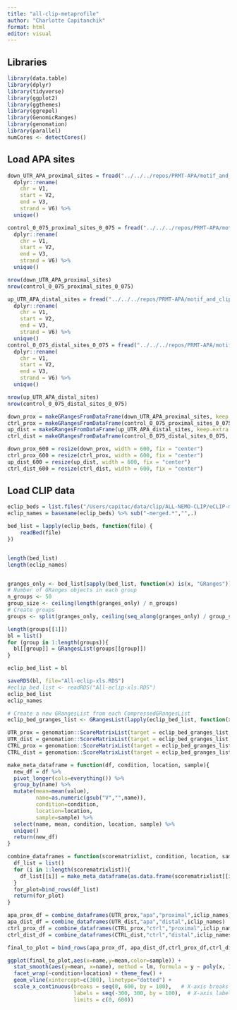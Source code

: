 ```yaml
---
title: "all-clip-metaprofile"
author: "Charlotte Capitanchik"
format: html
editor: visual
---
```


## Libraries

```r
library(data.table)
library(dplyr)
library(tidyverse)
library(ggplot2)
library(ggthemes)
library(ggrepel)
library(GenomicRanges)
library(genomation)
library(parallel)
numCores <- detectCores()
```

## Load APA sites

```r
down_UTR_APA_proximal_sites = fread("../../../repos/PRMT-APA/motif_and_clip_analysis/LU99_timecourse/bed/proximal/sig_0_15_down_proximal_sites.bed") %>%
  dplyr::rename(
    chr = V1, 
    start = V2,
    end = V3, 
    strand = V6) %>%
  unique()

control_0_075_proximal_sites_0_075 = fread("../../../repos/PRMT-APA/motif_and_clip_analysis/LU99_timecourse/bed/proximal/control/control_0_075_proximal_sites_0_075_usage.bed") %>%
  dplyr::rename(
    chr = V1, 
    start = V2,
    end = V3, 
    strand = V6) %>%
  unique()

nrow(down_UTR_APA_proximal_sites)
nrow(control_0_075_proximal_sites_0_075)
```

```r
up_UTR_APA_distal_sites = fread("../../../repos/PRMT-APA/motif_and_clip_analysis/LU99_timecourse/bed/distal/sig_0_15_up_distal_sites.bed") %>%
  dplyr::rename(
    chr = V1, 
    start = V2,
    end = V3, 
    strand = V6) %>%
  unique()
control_0_075_distal_sites_0_075 = fread("../../../repos/PRMT-APA/motif_and_clip_analysis/LU99_timecourse/bed/distal/control/control_0_075_distal_sites_0_075_usage.bed") %>%
  dplyr::rename(
    chr = V1, 
    start = V2,
    end = V3, 
    strand = V6) %>%
  unique()

nrow(up_UTR_APA_distal_sites)
nrow(control_0_075_distal_sites_0_075)
```

```r
down_prox = makeGRangesFromDataFrame(down_UTR_APA_proximal_sites, keep.extra.columns = TRUE)
ctrl_prox = makeGRangesFromDataFrame(control_0_075_proximal_sites_0_075, keep.extra.columns = TRUE)
up_dist = makeGRangesFromDataFrame(up_UTR_APA_distal_sites, keep.extra.columns = TRUE)
ctrl_dist = makeGRangesFromDataFrame(control_0_075_distal_sites_0_075, keep.extra.columns = TRUE)

down_prox_600 = resize(down_prox, width = 600, fix = "center")
ctrl_prox_600 = resize(ctrl_prox, width = 600, fix = "center")
up_dist_600 = resize(up_dist, width = 600, fix = "center")
ctrl_dist_600 = resize(ctrl_dist, width = 600, fix = "center")
```

## Load CLIP data

```r
eclip_beds = list.files("/Users/capitac/data/clip/ALL-NEMO-CLIP/eCLIP-merged-xls/",full.names=TRUE)
eclip_names = basename(eclip_beds) %>% sub("-merged.*","",.)

bed_list = lapply(eclip_beds, function(file) {
    readBed(file)
})


length(bed_list)
length(eclip_names)


granges_only <- bed_list[sapply(bed_list, function(x) is(x, "GRanges"))]
# Number of GRanges objects in each group
n_groups <- 50
group_size <- ceiling(length(granges_only) / n_groups)
# Create groups
groups <- split(granges_only, ceiling(seq_along(granges_only) / group_size))

length(groups[[1]])
bl = list()
for (group in 1:length(groups)){
  bl[[group]] = GRangesList(groups[[group]])
}

eclip_bed_list = bl

saveRDS(bl, file="All-eclip-xls.RDS")
#eclip_bed_list <- readRDS("All-eclip-xls.RDS")
eclip_bed_list
eclip_names

# Create a new GRangesList from each CompressedGRangesList
eclip_bed_granges_list <- GRangesList(lapply(eclip_bed_list, function(x) unlist(x, recursive = FALSE)))
```

```r
UTR_prox = genomation::ScoreMatrixList(target = eclip_bed_granges_list, windows = down_prox_600,strand.aware=TRUE)
UTR_dist = genomation::ScoreMatrixList(target = eclip_bed_granges_list, windows = up_dist_600,strand.aware=TRUE)
CTRL_prox = genomation::ScoreMatrixList(target = eclip_bed_granges_list, windows = ctrl_prox_600,strand.aware=TRUE)
CTRL_dist = genomation::ScoreMatrixList(target = eclip_bed_granges_list, windows = ctrl_dist_600,strand.aware=TRUE)
```

```r
make_meta_dataframe = function(df, condition, location, sample){
  new_df = df %>%
  pivot_longer(cols=everything()) %>%
  group_by(name) %>%
  mutate(mean=mean(value), 
         name=as.numeric(gsub("V","",name)),
         condition=condition,
         location=location,
         sample=sample) %>%
  select(name, mean, condition, location, sample) %>%
  unique()
  return(new_df)
}

combine_dataframes = function(scorematrixlist, condition, location, samplenames){
  df_list = list()
  for (i in 1:length(scorematrixlist)){
    df_list[[i]] = make_meta_dataframe(as.data.frame(scorematrixlist[[i]]), condition, location,samplenames[[i]])
  }
  for_plot=bind_rows(df_list)
  return(for_plot)
}
```

```r
apa_prox_df = combine_dataframes(UTR_prox,"apa","proximal",iclip_names)
apa_dist_df = combine_dataframes(UTR_dist,"apa","distal",iclip_names)
ctrl_prox_df = combine_dataframes(CTRL_prox,"ctrl","proximal",iclip_names)
ctrl_dist_df = combine_dataframes(CTRL_dist,"ctrl","distal",iclip_names)

final_to_plot = bind_rows(apa_prox_df, apa_dist_df,ctrl_prox_df,ctrl_dist_df) 

ggplot(final_to_plot,aes(x=name,y=mean,color=sample)) +
  stat_smooth(aes(y=mean, x=name), method = lm, formula = y ~ poly(x, 10)) + 
  facet_wrap(~condition+location) + theme_few() +
  geom_vline(xintercept=c(300), linetype="dotted") +
  scale_x_continuous(breaks = seq(0, 600, by = 100),   # X-axis breaks every 100 units
                     labels = seq(-300, 300, by = 100),  # X-axis labels every 100 units
                     limits = c(0, 600)) 
```

